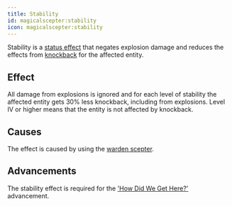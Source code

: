 ```yaml
---
title: Stability
id: magicalscepter:stability
icon: magicalscepter:stability
---
```


Stability is a [status effect](https://minecraft.wiki/w/Effect) that negates explosion damage and reduces the effects from [knockback](https://minecraft.wiki/w/Knockback_(mechanic)) for the affected entity.


## Effect

All damage from explosions is ignored and for each level of stability the affected entity gets 30% less knockback, including from explosions.
Level IV or higher means that the entity is not affected by knockback.


## Causes

The effect is caused by using the [warden scepter](../scepters/warden_scepter).


## Advancements

The stability effect is required for the ['How Did We Get Here?'](https://minecraft.wiki/w/Tutorial:Advancement_guide/Nether_tab#How_Did_We_Get_Here?) advancement.